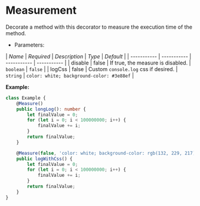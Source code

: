 
<Meta title="Decorators/Measurement" />

# Measurement

Decorate a method with this decorator to measure the execution time of the method.

* Parameters:

| *Name* | *Required* | *Description* | *Type* | *Default* |
| ----------- | ----------- | ----------- | ----------- |
| disable | false | If true, the measure is disabled. | <code>boolean</code> | <code>false</code> |
| logCss | false | Custom `console.log` css if desired. | <code>string</code> | <code>color: white; background-color: #3e88ef</code> |


__Example:__

```ts dark
class Example {
    @Measure()
    public longLog(): number {
        let finalValue = 0;
        for (let i = 0; i < 100000000; i++) {
            finalValue += i;
        }
        return finalValue;
    }

    @Measure(false, 'color: white; background-color: rgb(132, 229, 217)')
    public logWithCss() {
        let finalValue = 0;
        for (let i = 0; i < 100000000; i++) {
            finalValue += i;
        }
        return finalValue;
    }
}
```